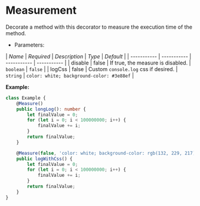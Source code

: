 
<Meta title="Decorators/Measurement" />

# Measurement

Decorate a method with this decorator to measure the execution time of the method.

* Parameters:

| *Name* | *Required* | *Description* | *Type* | *Default* |
| ----------- | ----------- | ----------- | ----------- |
| disable | false | If true, the measure is disabled. | <code>boolean</code> | <code>false</code> |
| logCss | false | Custom `console.log` css if desired. | <code>string</code> | <code>color: white; background-color: #3e88ef</code> |


__Example:__

```ts dark
class Example {
    @Measure()
    public longLog(): number {
        let finalValue = 0;
        for (let i = 0; i < 100000000; i++) {
            finalValue += i;
        }
        return finalValue;
    }

    @Measure(false, 'color: white; background-color: rgb(132, 229, 217)')
    public logWithCss() {
        let finalValue = 0;
        for (let i = 0; i < 100000000; i++) {
            finalValue += i;
        }
        return finalValue;
    }
}
```